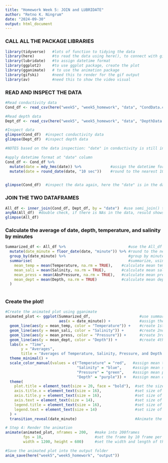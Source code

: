 ```yaml
---
title: "Homework Week 5: JOIN and LUBRIDATE"
author: "Retno K. Ningrum"
date: "2024-09-30"
output: html_document
---
```


### CALL ALL THE PACKAGE LIBRARIES 
```r
library(tidyverse)   #lots of function to tidying the data
library(here)        #to read the data using here(), to connect with github folder
library(lubridate)   #to assign datetime format
library(ggplot2)     #to use ggplot package, create the plot
library(gganimate)   # to use the animation package
library(gifski)      #need this to render for the gif output 
library(av)          #need this to show the video visual
```

### READ AND INSPECT THE DATA
```r
#Read conductivity data
Cond_df <- read_csv(here("week5", "week5_homework", "data", "CondData.csv"))

#Read depth data
Dept_df <- read_csv(here("week5", "week5_homework", "data", "DepthData.csv"))

#Inspect data
glimpse(Cond_df)  #inspect conductivity data
glimpse(Dept_df)  #inspect depth data

#NOTES based on the data inspection: "date" in conductivity is still in character, while in depth is already in datetime format. So we need to change the format "date" of cond_df into datetime

#apply datetime format at "date" column
Cond_df <- Cond_df %>%
  mutate(date = mdy_hms(date)) %>%             #assign the datetime format at "date" column
  mutate(date = round_date(date, "10 sec"))    #round to the nearest 10 seconds
  

glimpse(Cond_df)  #inspect the data again, here the "date" is in the datetime format. 
```

### JOIN THE TWO DATAFRAMES
```r
All_df <- inner_join(Cond_df, Dept_df, by = "date")  #use semi_join() to not join data with NAs
anyNA(All_df)  #double check, if there is NAs in the data, resuld shows "FALSE", meaning no NAs.
glimpse(All_df)
```
### Calculate the average of date, depth, temperature, and salinity by minutes
```r
Summarized_df <- All_df %>%                            #use the All_df to create new summarized_df
  mutate(date_minute = floor_date(date, "minute")) %>% #round to the nearest minutes, assign it to new column
  group_by(date_minute) %>%                            #group by minutes, using the new column "date_minute" 
  summarise(                                           #summarize, using summarise() function
    mean_temp = mean(Temperature, na.rm = TRUE),    #calculate mean temperature by following grouped column 
    mean_sali = mean(Salinity, na.rm = TRUE),       #calculate mean salinity by following grouped column
    mean_press = mean(AbsPressure, na.rm = TRUE),   #calculate mean pressure by following grouped column
    mean_dept = mean(Depth, na.rm = TRUE)           #calculate mean depth by following grouped column
  )
  
```

### Create the plot!
```r
#Create the animated plot using gganimate
animated_plot <- ggplot(Summarized_df,                      #use summarized_df, 
                        aes(x = date_minute)) +             #assign the x axis by date_minutes
  geom_line(aes(y = mean_temp, color = "Temperature")) +    #create 1st line as the mean temperature
  geom_line(aes(y = mean_sali, color = "Salinity")) +       #create 2nd line as mean salinity
  geom_line(aes(y = mean_press, color = "Pressure")) +      #create 3rd line as mean pressure
  geom_line(aes(y = mean_dept, color = "Depth")) +          #create 4th line as mean depth
  labs(x = "Time",                                                                    #label the x axis   
       y = "Averages",                                                                #label the y axis
       title = "Averages of Temperature, Salinity, Pressure, and Depth by Minute") +  #the title
  theme_minimal() +                                                                   #using minimal theme
  scale_color_manual(values = c("Temperature" = "red",   #assign mean temperature as red line
                                "Salinity" = "blue",     #assign mean salinity as blue line
                                "Pressure" = "green",    #assign mean pressure as green line
                                "Depth" = "purple")) +   #assign mean depth as purple line
  theme(
    plot.title = element_text(size = 20, face = "bold"),  #set the size at the title and bold the text
    axis.title.x = element_text(size = 16),               #set size of x axis
    axis.title.y = element_text(size = 16),               #set size of y axis
    axis.text = element_text(size = 14),                  #set size of axis text
    legend.title = element_text(size = 16),               #set size of legend title
    legend.text = element_text(size = 14)                 #set size of legend text
  ) +
  transition_reveal(date_minute)                          #Animate the plot over time using date_minute

# Step 4: Render the animation
animate(animated_plot, nframes = 200,   #make into 200frames
        fps = 10,                       #set the frame by 10 frame per seconds
        width = 1200, height = 600)     #set the width and length of the frames

#Save the animated plot into the output folder
anim_save(here("week5","week5_homework", "output"))
        
```

